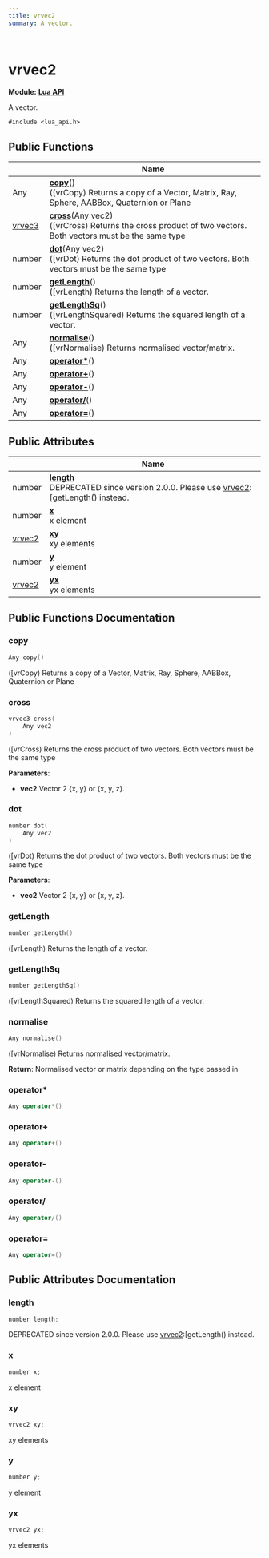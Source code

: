 ```yaml
---
title: vrvec2
summary: A vector. 

---
```


# vrvec2

**Module:** **[Lua API](../Modules/group__api__lua.mdx)**



A vector. 


`#include <lua_api.h>`

## Public Functions

|                | Name           |
| -------------- | -------------- |
| Any | **[copy](../Classes/structvrvec2.mdx#copy)**()<br />([vrCopy) Returns a copy of a Vector, Matrix, Ray, Sphere, AABBox, Quaternion or Plane  |
| [vrvec3](../Classes/structvrvec3.mdx) | **[cross](../Classes/structvrvec2.mdx#cross)**(Any vec2)<br />([vrCross) Returns the cross product of two vectors. Both vectors must be the same type  |
| number | **[dot](../Classes/structvrvec2.mdx#dot)**(Any vec2)<br />([vrDot) Returns the dot product of two vectors. Both vectors must be the same type  |
| number | **[getLength](../Classes/structvrvec2.mdx#getlength)**()<br />([vrLength) Returns the length of a vector.  |
| number | **[getLengthSq](../Classes/structvrvec2.mdx#getlengthsq)**()<br />([vrLengthSquared) Returns the squared length of a vector.  |
| Any | **[normalise](../Classes/structvrvec2.mdx#normalise)**()<br />([vrNormalise) Returns normalised vector/matrix.  |
| Any | **[operator*](../Classes/structvrvec2.mdx#operator*)**() |
| Any | **[operator+](../Classes/structvrvec2.mdx#operator+)**() |
| Any | **[operator-](../Classes/structvrvec2.mdx#operator-)**() |
| Any | **[operator/](../Classes/structvrvec2.mdx#operator/)**() |
| Any | **[operator=](../Classes/structvrvec2.mdx#operator=)**() |

## Public Attributes

|                | Name           |
| -------------- | -------------- |
| number | **[length](../Classes/structvrvec2.mdx#length)** <br />DEPRECATED since version 2.0.0. Please use [vrvec2](../Classes/structvrvec2.mdx):[getLength() instead.  |
| number | **[x](../Classes/structvrvec2.mdx#x)** <br />x element  |
| [vrvec2](../Classes/structvrvec2.mdx) | **[xy](../Classes/structvrvec2.mdx#xy)** <br />xy elements  |
| number | **[y](../Classes/structvrvec2.mdx#y)** <br />y element  |
| [vrvec2](../Classes/structvrvec2.mdx) | **[yx](../Classes/structvrvec2.mdx#yx)** <br />yx elements  |

## Public Functions Documentation

### copy

```cpp
Any copy()
```

([vrCopy) Returns a copy of a Vector, Matrix, Ray, Sphere, AABBox, Quaternion or Plane 

### cross

```cpp
vrvec3 cross(
    Any vec2
)
```

([vrCross) Returns the cross product of two vectors. Both vectors must be the same type 

**Parameters**: 

  * **vec2** Vector 2 {x, y} or {x, y, z}. 


### dot

```cpp
number dot(
    Any vec2
)
```

([vrDot) Returns the dot product of two vectors. Both vectors must be the same type 

**Parameters**: 

  * **vec2** Vector 2 {x, y} or {x, y, z}. 


### getLength

```cpp
number getLength()
```

([vrLength) Returns the length of a vector. 

### getLengthSq

```cpp
number getLengthSq()
```

([vrLengthSquared) Returns the squared length of a vector. 

### normalise

```cpp
Any normalise()
```

([vrNormalise) Returns normalised vector/matrix. 

**Return**: Normalised vector or matrix depending on the type passed in 

### operator*

```cpp
Any operator*()
```


### operator+

```cpp
Any operator+()
```


### operator-

```cpp
Any operator-()
```


### operator/

```cpp
Any operator/()
```


### operator=

```cpp
Any operator=()
```


## Public Attributes Documentation

### length

```cpp
number length;
```

DEPRECATED since version 2.0.0. Please use [vrvec2](../Classes/structvrvec2.mdx):[getLength() instead. 

### x

```cpp
number x;
```

x element 

### xy

```cpp
vrvec2 xy;
```

xy elements 

### y

```cpp
number y;
```

y element 

### yx

```cpp
vrvec2 yx;
```

yx elements 

